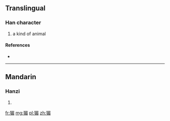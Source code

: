 ==Translingual==

===Han character===
{{Han char|rn=94|rad=犬|as=09|sn=12|four=|canj=KHAHU}}

# a kind of animal

====References====
* {{Han ref|kx=0716.040|dkj=20561|hdz=21361.010|uh=7338|ud=29496}}

----

==Mandarin==

===Hanzi===
{{cmn-hanzi|pin=[[méi]] ([[mei2]])|wg=mei<sup>2</sup>}}

# {{defn|lang=cmn|sort=犬09}}

[[fr:猸]]
[[mg:猸]]
[[pl:猸]]
[[zh:猸]]